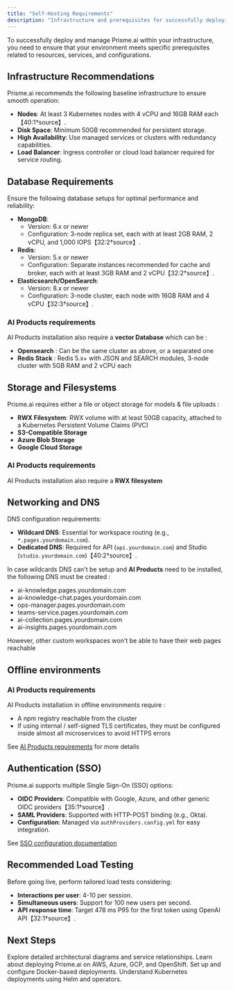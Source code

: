 ```yaml
---
title: "Self-Hosting Requirements"
description: "Infrastructure and prerequisites for successfully deploying Prisme.ai."
---
```


To successfully deploy and manage Prisme.ai within your infrastructure, you need to ensure that your environment meets specific prerequisites related to resources, services, and configurations.

## Infrastructure Recommendations

Prisme.ai recommends the following baseline infrastructure to ensure smooth operation:

- **Nodes**: At least 3 Kubernetes nodes with 4 vCPU and 16GB RAM each【40:1†source】.
- **Disk Space**: Minimum 50GB recommended for persistent storage.
- **High Availability**: Use managed services or clusters with redundancy capabilities.
- **Load Balancer**: Ingress controller or cloud load balancer required for service routing.

## Database Requirements

Ensure the following database setups for optimal performance and reliability:

- **MongoDB**:
  - Version: 6.x or newer
  - Configuration: 3-node replica set, each with at least 2GB RAM, 2 vCPU, and 1,000 IOPS【32:2†source】.
- **Redis**:
  - Version: 5.x or newer
  - Configuration: Separate instances recommended for cache and broker, each with at least 3GB RAM and 2 vCPU【32:2†source】.
- **Elasticsearch/OpenSearch**:
  - Version: 8.x or newer
  - Configuration: 3-node cluster, each node with 16GB RAM and 4 vCPU【32:3†source】.

### AI Products requirements

AI Products installation also require a **vector Database** which can be :

- **Opensearch** : Can be the same cluster as above, or a separated one
- **Redis Stack** : Redis 5.x\+ with JSON and SEARCH modules, 3-node cluster with 5GB RAM and 2 vCPU each

## Storage and Filesystems

Prisme.ai requires either a file or object storage for models & file uploads :

- **RWX Filesystem**: RWX volume with at least 50GB capacity, attached to a Kubernetes Persistent Volume Claims (PVC)
- **S3-Compatible Storage**
- **Azure Blob Storage**
- **Google Cloud Storage**

### AI Products requirements

AI Products installation also require a **RWX filesystem**

## Networking and DNS

DNS configuration requirements:

- **Wildcard DNS**: Essential for workspace routing (e.g., `*.pages.yourdomain.com`).
- **Dedicated DNS**: Required for API (`api.yourdomain.com`) and Studio (`studio.yourdomain.com`)【40:2†source】.

In case wildcards DNS can't be setup and **AI Products** need to be installed, the following DNS must be created :

- ai-knowledge.pages.yourdomain.com
- ai-knowledge-chat.pages.yourdomain.com
- ops-manager.pages.yourdomain.com
- teams-service.pages.yourdomain.com
- ai-collection.pages.yourdomain.com
- ai-insights.pages.yourdomain.com

However, other custom workspaces won't be able to have their web pages reachable

## Offline environments

### AI Products requirements

AI Products installation in offline environments require  :

- A npm registry reachable from the cluster
- If using internal / self-signed TLS certificates, they must be configured inside almost all microservices to avoid HTTPS errors

See [AI Products requirements](https://docs.prisme.ai/self-hosting/configuration/products-installation#offline-environments) for more details

## Authentication (SSO)

Prisme.ai supports multiple Single Sign-On (SSO) options:

- **OIDC Providers**: Compatible with Google, Azure, and other generic OIDC providers【35:1†source】.
- **SAML Providers**: Supported with HTTP-POST binding (e.g., Okta).
- **Configuration**: Managed via `authProviders.config.yml` for easy integration.

See [SSO configuration documentation](/self-hosting/entreprise/authentication)

## Recommended Load Testing

Before going live, perform tailored load tests considering:

- **Interactions per user**: 4-10 per session.
- **Simultaneous users**: Support for 100 new users per second.
- **API response time**: Target 478 ms P95 for the first token using OpenAI API【32:1†source】.

## Next Steps

<CardGroup cols={2}>
  <Card title="Architecture" icon="sitemap" href="/self-hosting/architecture">
    Explore detailed architectural diagrams and service relationships.
  </Card>
  <Card title="Cloud Providers" icon="cloud" href="/self-hosting/cloud/aws">
    Learn about deploying Prisme.ai on AWS, Azure, GCP, and OpenShift.
  </Card>
  <Card title="Docker Deployment" icon="docker" href="/self-hosting/kubernetes/docker">
    Set up and configure Docker-based deployments.
  </Card>
  <Card title="Kubernetes Deployment" icon="kubernetes" href="/self-hosting/kubernetes/helm">
    Understand Kubernetes deployments using Helm and operators.
  </Card>
</CardGroup>